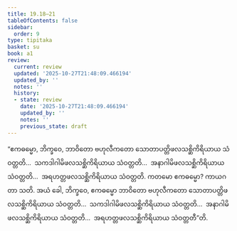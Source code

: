 ```yaml
---
title: 19.18–21
tableOfContents: false
sidebar:
  order: 9
type: tipitaka
basket: su
book: a1
review:
  current: review
  updated: '2025-10-27T21:48:09.466194'
  updated_by: ''
  notes: ''
  history:
  - state: review
    date: '2025-10-27T21:48:09.466194'
    updated_by: ''
    notes: ''
    previous_state: draft
---
```



<ReviewStatus review={frontmatter.review} showDetails={true} />

<HypothesisAnnotation frontmatter={frontmatter} />

<DynamicBreadcrumb />

<Division number="580–583" book="a1" e="ch" v="15">

<Paragraph number="466" book="a1">
“ဧကဓမ္မော, ဘိက္ခဝေ, ဘာဝိတော ဗဟုလီကတော သောတာပတ္တိဖလသစ္ဆိကိရိယာယ သံဝတ္တတိ…  သကဒါဂါမိဖလသစ္ဆိကိရိယာယ သံဝတ္တတိ…  အနာဂါမိဖလသစ္ဆိကိရိယာယ သံဝတ္တတိ…  အရဟတ္တဖလသစ္ဆိကိရိယာယ သံဝတ္တတိ. ကတမော ဧကဓမ္မော? ကာယဂတာ သတိ. အယံ ခေါ, ဘိက္ခဝေ, ဧကဓမ္မော ဘာဝိတော ဗဟုလီကတော သောတာပတ္တိဖလသစ္ဆိကိရိယာယ သံဝတ္တတိ…  သကဒါဂါမိဖလသစ္ဆိကိရိယာယ သံဝတ္တတိ…  အနာဂါမိဖလသစ္ဆိကိရိယာယ သံဝတ္တတိ…  အရဟတ္တဖလသစ္ဆိကိရိယာယ သံဝတ္တတီ”တိ.
</Paragraph>
</Division>